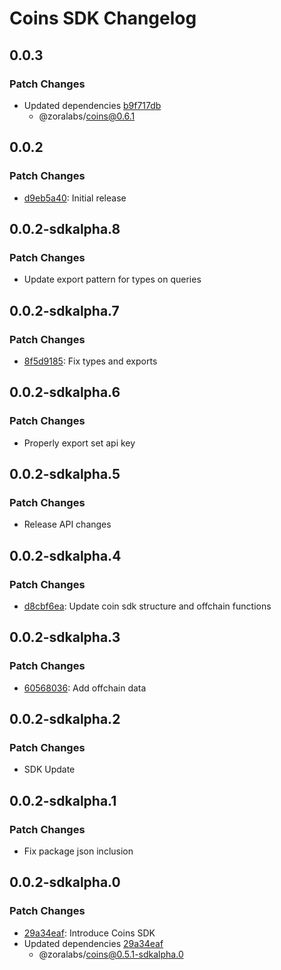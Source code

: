 # Coins SDK Changelog


## 0.0.3

### Patch Changes

- Updated dependencies [b9f717db](https://github.com/ourzora/zora-protocol/commit/b9f717db)
  - @zoralabs/coins@0.6.1

## 0.0.2

### Patch Changes

- [d9eb5a40](https://github.com/ourzora/zora-protocol/commit/d9eb5a40): Initial release

## 0.0.2-sdkalpha.8

### Patch Changes

- Update export pattern for types on queries

## 0.0.2-sdkalpha.7

### Patch Changes

- [8f5d9185](https://github.com/ourzora/zora-protocol/commit/8f5d9185): Fix types and exports

## 0.0.2-sdkalpha.6

### Patch Changes

- Properly export set api key

## 0.0.2-sdkalpha.5

### Patch Changes

- Release API changes

## 0.0.2-sdkalpha.4

### Patch Changes

- [d8cbf6ea](https://github.com/ourzora/zora-protocol/commit/d8cbf6ea): Update coin sdk structure and offchain functions

## 0.0.2-sdkalpha.3

### Patch Changes

- [60568036](https://github.com/ourzora/zora-protocol/commit/60568036): Add offchain data

## 0.0.2-sdkalpha.2

### Patch Changes

- SDK Update

## 0.0.2-sdkalpha.1

### Patch Changes

- Fix package json inclusion

## 0.0.2-sdkalpha.0

### Patch Changes

- [29a34eaf](https://github.com/ourzora/zora-protocol/commit/29a34eaf): Introduce Coins SDK
- Updated dependencies [29a34eaf](https://github.com/ourzora/zora-protocol/commit/29a34eaf)
  - @zoralabs/coins@0.5.1-sdkalpha.0
